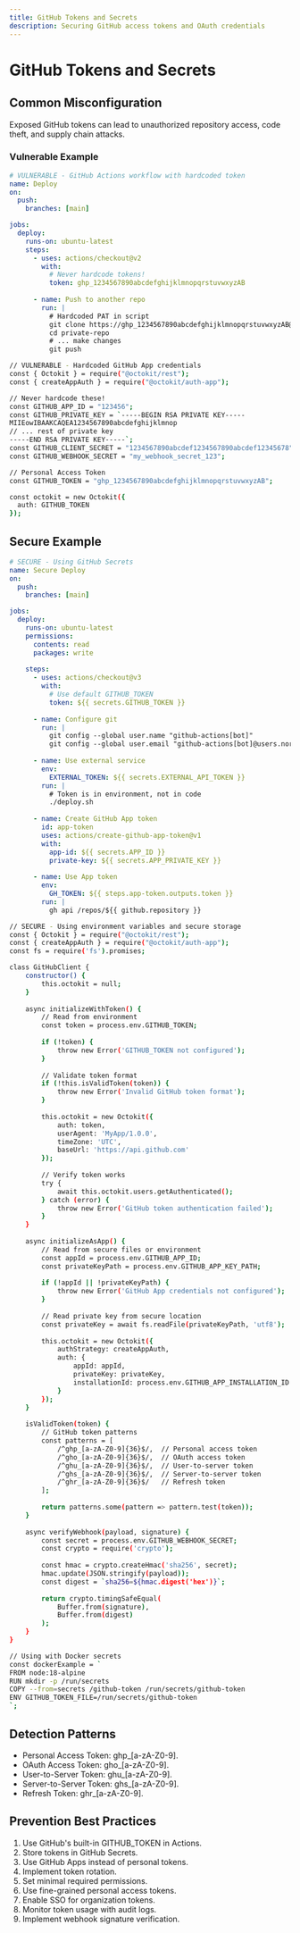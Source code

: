 ```yaml
---
title: GitHub Tokens and Secrets
description: Securing GitHub access tokens and OAuth credentials
---
```


# GitHub Tokens and Secrets

## Common Misconfiguration

Exposed GitHub tokens can lead to unauthorized repository access, code theft, and supply chain attacks.

### Vulnerable Example

```yaml
# VULNERABLE - GitHub Actions workflow with hardcoded token
name: Deploy
on:
  push:
    branches: [main]

jobs:
  deploy:
    runs-on: ubuntu-latest
    steps:
      - uses: actions/checkout@v2
        with:
          # Never hardcode tokens!
          token: ghp_1234567890abcdefghijklmnopqrstuvwxyzAB
      
      - name: Push to another repo
        run: |
          # Hardcoded PAT in script
          git clone https://ghp_1234567890abcdefghijklmnopqrstuvwxyzAB@github.com/org/private-repo.git
          cd private-repo
          # ... make changes
          git push
```

```bash
// VULNERABLE - Hardcoded GitHub App credentials
const { Octokit } = require("@octokit/rest");
const { createAppAuth } = require("@octokit/auth-app");

// Never hardcode these!
const GITHUB_APP_ID = "123456";
const GITHUB_PRIVATE_KEY = `-----BEGIN RSA PRIVATE KEY-----
MIIEowIBAAKCAQEA1234567890abcdefghijklmnop
// ... rest of private key
-----END RSA PRIVATE KEY-----`;
const GITHUB_CLIENT_SECRET = "1234567890abcdef1234567890abcdef12345678";
const GITHUB_WEBHOOK_SECRET = "my_webhook_secret_123";

// Personal Access Token
const GITHUB_TOKEN = "ghp_1234567890abcdefghijklmnopqrstuvwxyzAB";

const octokit = new Octokit({
  auth: GITHUB_TOKEN
});
```

## Secure Example

```yaml
# SECURE - Using GitHub Secrets
name: Secure Deploy
on:
  push:
    branches: [main]

jobs:
  deploy:
    runs-on: ubuntu-latest
    permissions:
      contents: read
      packages: write
    
    steps:
      - uses: actions/checkout@v3
        with:
          # Use default GITHUB_TOKEN
          token: ${{ secrets.GITHUB_TOKEN }}
      
      - name: Configure git
        run: |
          git config --global user.name "github-actions[bot]"
          git config --global user.email "github-actions[bot]@users.noreply.github.com"
      
      - name: Use external service
        env:
          EXTERNAL_TOKEN: ${{ secrets.EXTERNAL_API_TOKEN }}
        run: |
          # Token is in environment, not in code
          ./deploy.sh
      
      - name: Create GitHub App token
        id: app-token
        uses: actions/create-github-app-token@v1
        with:
          app-id: ${{ secrets.APP_ID }}
          private-key: ${{ secrets.APP_PRIVATE_KEY }}
      
      - name: Use App token
        env:
          GH_TOKEN: ${{ steps.app-token.outputs.token }}
        run: |
          gh api /repos/${{ github.repository }}
```

```bash
// SECURE - Using environment variables and secure storage
const { Octokit } = require("@octokit/rest");
const { createAppAuth } = require("@octokit/auth-app");
const fs = require('fs').promises;

class GitHubClient {
    constructor() {
        this.octokit = null;
    }
    
    async initializeWithToken() {
        // Read from environment
        const token = process.env.GITHUB_TOKEN;
        
        if (!token) {
            throw new Error('GITHUB_TOKEN not configured');
        }
        
        // Validate token format
        if (!this.isValidToken(token)) {
            throw new Error('Invalid GitHub token format');
        }
        
        this.octokit = new Octokit({
            auth: token,
            userAgent: 'MyApp/1.0.0',
            timeZone: 'UTC',
            baseUrl: 'https://api.github.com'
        });
        
        // Verify token works
        try {
            await this.octokit.users.getAuthenticated();
        } catch (error) {
            throw new Error('GitHub token authentication failed');
        }
    }
    
    async initializeAsApp() {
        // Read from secure files or environment
        const appId = process.env.GITHUB_APP_ID;
        const privateKeyPath = process.env.GITHUB_APP_KEY_PATH;
        
        if (!appId || !privateKeyPath) {
            throw new Error('GitHub App credentials not configured');
        }
        
        // Read private key from secure location
        const privateKey = await fs.readFile(privateKeyPath, 'utf8');
        
        this.octokit = new Octokit({
            authStrategy: createAppAuth,
            auth: {
                appId: appId,
                privateKey: privateKey,
                installationId: process.env.GITHUB_APP_INSTALLATION_ID
            }
        });
    }
    
    isValidToken(token) {
        // GitHub token patterns
        const patterns = [
            /^ghp_[a-zA-Z0-9]{36}$/,  // Personal access token
            /^gho_[a-zA-Z0-9]{36}$/,  // OAuth access token
            /^ghu_[a-zA-Z0-9]{36}$/,  // User-to-server token
            /^ghs_[a-zA-Z0-9]{36}$/,  // Server-to-server token
            /^ghr_[a-zA-Z0-9]{36}$/   // Refresh token
        ];
        
        return patterns.some(pattern => pattern.test(token));
    }
    
    async verifyWebhook(payload, signature) {
        const secret = process.env.GITHUB_WEBHOOK_SECRET;
        const crypto = require('crypto');
        
        const hmac = crypto.createHmac('sha256', secret);
        hmac.update(JSON.stringify(payload));
        const digest = `sha256=${hmac.digest('hex')}`;
        
        return crypto.timingSafeEqual(
            Buffer.from(signature),
            Buffer.from(digest)
        );
    }
}

// Using with Docker secrets
const dockerExample = `
FROM node:18-alpine
RUN mkdir -p /run/secrets
COPY --from=secrets /github-token /run/secrets/github-token
ENV GITHUB_TOKEN_FILE=/run/secrets/github-token
`;
```

## Detection Patterns

  * Personal Access Token: ghp_[a-zA-Z0-9].
  * OAuth Access Token: gho_[a-zA-Z0-9].
  * User-to-Server Token: ghu_[a-zA-Z0-9].
  * Server-to-Server Token: ghs_[a-zA-Z0-9].
  * Refresh Token: ghr_[a-zA-Z0-9].

## Prevention Best Practices

  1. Use GitHub's built-in GITHUB_TOKEN in Actions.
  2. Store tokens in GitHub Secrets.
  3. Use GitHub Apps instead of personal tokens.
  4. Implement token rotation.
  5. Set minimal required permissions.
  6. Use fine-grained personal access tokens.
  7. Enable SSO for organization tokens.
  8. Monitor token usage with audit logs.
  9. Implement webhook signature verification.